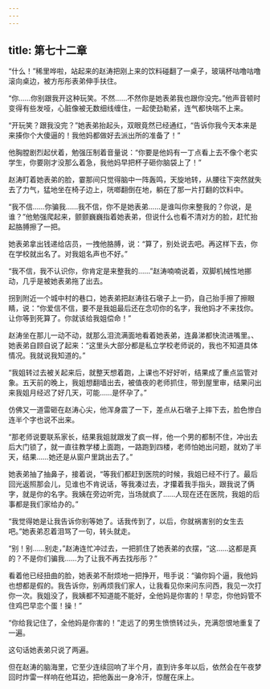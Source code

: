 ```yaml
---
---
---
```

title: 第七十二章
---




“什么！”稀里哗啦，站起来的赵涛把刚上来的饮料碰翻了一桌子，玻璃杯咕噜咕噜滚向桌边，被方彤彤表弟伸手扶住。

“你……你别跟我开这种玩笑。不然……不然你是她表弟我也跟你没完。”他声音顿时变得有些发哑，心脏像被无数细线缠住，一起使劲勒紧，连气都快喘不上来。

“开玩笑？跟我没完？”她表弟抬起头，双眼竟然已经通红，“告诉你我今天本来是来揍你个大傻逼的！我他妈都做好去派出所的准备了！”

他胸膛剧烈起伏着，勉强压制着音量说：“你要是他妈有一丁点看上去不像个老实学生，你要刚才没那么着急，我他妈早把杯子砸你脑袋上了！”

赵涛盯着她表弟的脸，霎那间只觉得脑中一阵轰鸣，天旋地转，从腰往下突然就失去了力气，猛地坐在椅子边上，咣啷翻倒在地，躺在了那一片打翻的饮料中。

“我不信……你骗我……我不信，你不是她表弟……是谁叫你来整我的？你说，是谁？”他勉强爬起来，颤颤巍巍指着她表弟，但说什么也看不清对方的脸，赶忙抬起胳膊擦了一把。

她表弟拿出钱递给店员，一拽他胳膊，说：“算了，别处说去吧。再这样下去，你在学校就出名了。对我姐名声也不好。”

“我不信，我不认识你，你肯定是来整我的……”赵涛喃喃说着，双脚机械性地挪动，几乎是被她表弟拖了出去。

拐到附近一个城中村的巷口，她表弟把赵涛往石墩子上一扔，自己抬手擦了擦眼睛，说：“你爱信不信，要不是我姐最后还在念叨你的名字，我他妈才不来找你。让你等到死算了。你就该给我姐偿命！”

赵涛坐在那儿一动不动，就那么泪流满面地看着她表弟，连鼻涕都快流进嘴里。、她表弟自顾自说了起来：“这里头大部分都是私立学校老师说的，我也不知道具体情况。我就说我知道的。”

“我姐转过去被关起来后，就整天想着跑，上课也不好好听，结果成了重点监管对象。五天前的晚上，我姐想翻墙出去，被值夜的老师抓住，带到屋里审，结果问出来我姐月经迟了好几天，可能……是怀孕了。”

仿佛又一道雷砸在赵涛心尖，他浑身震了一下，差点从石墩子上摔下去，脸色惨白连半个字也说不出来。

“那老师说要联系家长，结果我姐就跟发了疯一样，他一个男的都制不住，冲出去后大门锁了，就一直往教学楼上面跑，一路跑到四楼，老师怕她出问题，就劝了半天，结果……她还是从窗户里跳出去了。”

她表弟抽了抽鼻子，接着说，“等我们都赶到医院的时候，我姐已经不行了。最后回光返照那会儿，见谁也不肯说话，等我凑过去，才攥着我手指头，跟我说了俩字，就是你的名字。我姨在旁边听完，当场就疯了……人现在还在医院，我姐的后事都是我们家给办的。”

“我觉得她是让我告诉你别等她了。话我传到了，以后，你就祸害别的女生去吧。”她表弟忍着泪骂了一句，转头就走。

“别！别……别走，”赵涛连忙冲过去，一把抓住了她表弟的衣摆，“这……这都是真的？不是你们骗我……为了让我不再去找彤彤？”

看着他已经扭曲的脸，她表弟不耐烦地一把挣开，甩手说：“骗你妈个逼，我他妈也想都是假的。我告诉你，别再烦我们家人，让我看见你来问东问西，我见一次打你一次。我姐没了，我姨都不知道能不能好，全他妈是你害的！早恋，你他妈管不住鸡巴早恋个蛋！操！”

“你给我记住了，全他妈是你害的！”走远了的男生愤愤转过头，充满怨恨地重复了一遍。

这句话她表弟只说了两遍。

但在赵涛的脑海里，它至少连续回响了半个月，直到许多年以后，依然会在午夜梦回时炸雷一样响在他耳边，把他轰出一身冷汗，惊醒在床上。